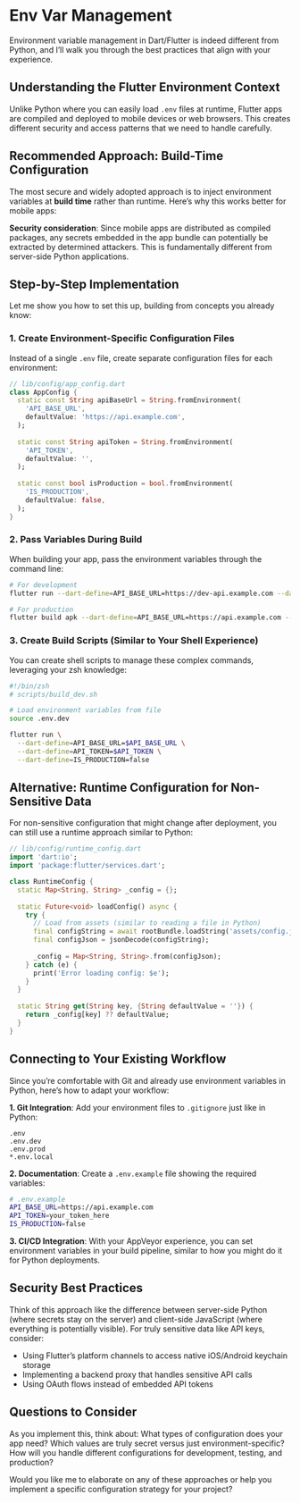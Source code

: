 # Env Var Management

Environment variable management in Dart/Flutter is indeed different from Python, and I'll walk you through the best practices that align with your experience.

## Understanding the Flutter Environment Context

Unlike Python where you can easily load `.env` files at runtime, Flutter apps are compiled and deployed to mobile devices or web browsers. This creates different security and access patterns that we need to handle carefully.

## Recommended Approach: Build-Time Configuration

The most secure and widely adopted approach is to inject environment variables at **build time** rather than runtime. Here's why this works better for mobile apps:

**Security consideration**: Since mobile apps are distributed as compiled packages, any secrets embedded in the app bundle can potentially be extracted by determined attackers. This is fundamentally different from server-side Python applications.

## Step-by-Step Implementation

Let me show you how to set this up, building from concepts you already know:

### 1. Create Environment-Specific Configuration Files

Instead of a single `.env` file, create separate configuration files for each environment:

```dart
// lib/config/app_config.dart
class AppConfig {
  static const String apiBaseUrl = String.fromEnvironment(
    'API_BASE_URL',
    defaultValue: 'https://api.example.com',
  );
  
  static const String apiToken = String.fromEnvironment(
    'API_TOKEN',
    defaultValue: '',
  );
  
  static const bool isProduction = bool.fromEnvironment(
    'IS_PRODUCTION',
    defaultValue: false,
  );
}
```

### 2. Pass Variables During Build

When building your app, pass the environment variables through the command line:

```bash
# For development
flutter run --dart-define=API_BASE_URL=https://dev-api.example.com --dart-define=API_TOKEN=your_dev_token

# For production
flutter build apk --dart-define=API_BASE_URL=https://api.example.com --dart-define=API_TOKEN=your_prod_token --dart-define=IS_PRODUCTION=true
```

### 3. Create Build Scripts (Similar to Your Shell Experience)

You can create shell scripts to manage these complex commands, leveraging your zsh knowledge:

```bash
#!/bin/zsh
# scripts/build_dev.sh

# Load environment variables from file
source .env.dev

flutter run \
  --dart-define=API_BASE_URL=$API_BASE_URL \
  --dart-define=API_TOKEN=$API_TOKEN \
  --dart-define=IS_PRODUCTION=false
```

## Alternative: Runtime Configuration for Non-Sensitive Data

For non-sensitive configuration that might change after deployment, you can still use a runtime approach similar to Python:

```dart
// lib/config/runtime_config.dart
import 'dart:io';
import 'package:flutter/services.dart';

class RuntimeConfig {
  static Map<String, String> _config = {};
  
  static Future<void> loadConfig() async {
    try {
      // Load from assets (similar to reading a file in Python)
      final configString = await rootBundle.loadString('assets/config.json');
      final configJson = jsonDecode(configString);
      
      _config = Map<String, String>.from(configJson);
    } catch (e) {
      print('Error loading config: $e');
    }
  }
  
  static String get(String key, {String defaultValue = ''}) {
    return _config[key] ?? defaultValue;
  }
}
```

## Connecting to Your Existing Workflow

Since you're comfortable with Git and already use environment variables in Python, here's how to adapt your workflow:

**1. Git Integration**: Add your environment files to `.gitignore` just like in Python:
```gitignore
.env
.env.dev
.env.prod
*.env.local
```

**2. Documentation**: Create a `.env.example` file showing the required variables:
```bash
# .env.example
API_BASE_URL=https://api.example.com
API_TOKEN=your_token_here
IS_PRODUCTION=false
```

**3. CI/CD Integration**: With your AppVeyor experience, you can set environment variables in your build pipeline, similar to how you might do it for Python deployments.

## Security Best Practices

Think of this approach like the difference between server-side Python (where secrets stay on the server) and client-side JavaScript (where everything is potentially visible). For truly sensitive data like API keys, consider:

- Using Flutter's platform channels to access native iOS/Android keychain storage
- Implementing a backend proxy that handles sensitive API calls
- Using OAuth flows instead of embedded API tokens

## Questions to Consider

As you implement this, think about: What types of configuration does your app need? Which values are truly secret versus just environment-specific? How will you handle different configurations for development, testing, and production?

Would you like me to elaborate on any of these approaches or help you implement a specific configuration strategy for your project?